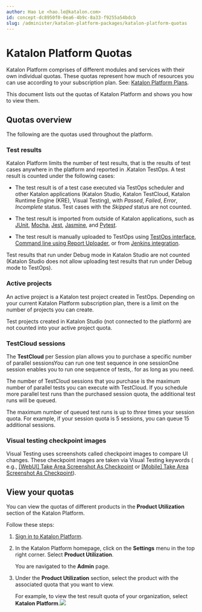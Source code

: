 ```yaml
---
author: Hao Le <hao.le@katalon.com>
id: concept-dc8950f0-0ea6-4b9c-8a33-f9255a54bdcb
slug: /administer/katalon-platform-packages/katalon-platform-quotas
---
```


# Katalon Platform Quotas

Katalon Platform comprises of different modules and services with their own individual quotas. These quotas represent how much of resources you can use according to your subscription plan. See: [Katalon Platform Plans](/administer/katalon-platform-packages/katalon-platform-plans).

This document lists out the quotas of Katalon Platform and shows you how to view them.

## Quotas overview

The following are the quotas used throughout the platform.

### Test results

Katalon Platform limits the number of test results, that is the results of test cases anywhere in the platform and reported in .Katalon TestOps. A test result is counted under the following cases:

-   The test result is of a test case executed via TestOps scheduler and other Katalon applications \(Katalon Studio, Katalon TestCloud, Katalon Runtime Engine \(KRE\), Visual Testing\), with *Passed*, *Failed*, *Error*, *Incomplete* status. Test cases with the *Skipped* status are not counted.

-   The test result is imported from outside of Katalon applications, such as [JUnit](/analyze/reports/upload-test-reports/upload-junit-and-katalon-studio-reports-to-testops-manually), [Mocha](/analyze/reports/upload-test-reports/upload-reports-from-other-framework/upload-test-reports-from-mocha-to-katalon-testops), [Jest](/analyze/reports/upload-test-reports/upload-reports-from-other-framework/upload-test-reports-from-jest-to-katalon-testops), [Jasmine](/analyze/reports/upload-test-reports/upload-reports-from-other-framework/upload-test-reports-from-jasmine-to-katalon-testops), and [Pytest](/analyze/reports/upload-test-reports/upload-reports-from-other-framework/upload-test-reports-from-pytest-to-katalon-testops).

-   The test result is manually uploaded to TestOps using [TestOps interface](/analyze/reports/upload-test-reports/upload-junit-and-katalon-studio-reports-to-testops-manually), [Command line using Report Uploader](/analyze/reports/upload-test-reports/upload-junit-and-report-files-to-using-command-line), or from [Jenkins integration](/execute/ci-cd-integrations/jenkins-integration/use-katalon-plugins-for-jenkins-integration/integrate-jenkins-with-testops).

Test results that run under Debug mode in Katalon Studio are not counted \(Katalon Studio does not allow uploading test results that run under Debug mode to TestOps\).

### Active projects

An active project is a Katalon test project created in TestOps. Depending on your current Katalon Platform subscription plan, there is a limit on the number of projects you can create.

Test projects created in Katalon Studio \(not connected to the platform\) are not counted into your active project quota.

### TestCloud sessions

The **TestCloud** per Session plan allows you to purchase a specific number of parallel sessionsYou can run one test sequence in one sessionOne session enables you to run one sequence of tests,. for as long as you need.

The number of TestCloud sessions that you purchase is the maximum number of parallel tests you can execute with TestCloud. If you schedule more parallel test runs than the purchased session quota, the additional test runs will be queued.

The maximum number of queued test runs is up to *three* times your session quota. For example, if your session quota is 5 sessions, you can queue 15 additional sessions.

### Visual testing checkpoint images

Visual Testing uses screenshots called checkpoint images to compare UI changes. These checkpoint images are taken via Visual Testing keywords \( e.g., [\[WebUI\] Take Area Screenshot As Checkpoint](/create-tests/keywords/keyword-description-in-katalon-studio/visual-based-web-testing-keywords/webui-take-area-screenshot-as-checkpoint) or [\[Mobile\] Take Area Screenshot As Checkpoint](/create-tests/keywords/keyword-description-in-katalon-studio/visual-based-mobile-testing-keywords/mobile-take-area-screenshot-as-checkpoint)\).

## View your quotas

You can view the quotas of different products in the **Product Utilization** section of the Katalon Platform.

Follow these steps:

1.  [Sign in to Katalon Platform](https://katalon.com/sign-in).

2.  In the Katalon Platform homepage, click on the **Settings** menu in the top right corner. Select **Product Utilization**.

    You are navigated to the **Admin** page.

3.  Under the **Product Utilization** section, select the product with the associated quota that you want to view.

    For example, to view the test result quota of your organization, select **Katalon Platform**.<img src="/doc_images/Documents/Administer/Katalon_Platform_Packages/katalon-platform-quotas/Product-utilization-test-results.png" width={700} />